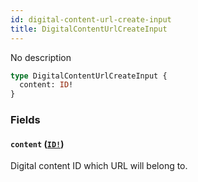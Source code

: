 ```yaml
---
id: digital-content-url-create-input
title: DigitalContentUrlCreateInput
---
```


No description

```graphql
type DigitalContentUrlCreateInput {
  content: ID!
}
```

### Fields

#### `content` ([`ID!`](../../../developer/api-reference/scalars/id))

Digital content ID which URL will belong to.
